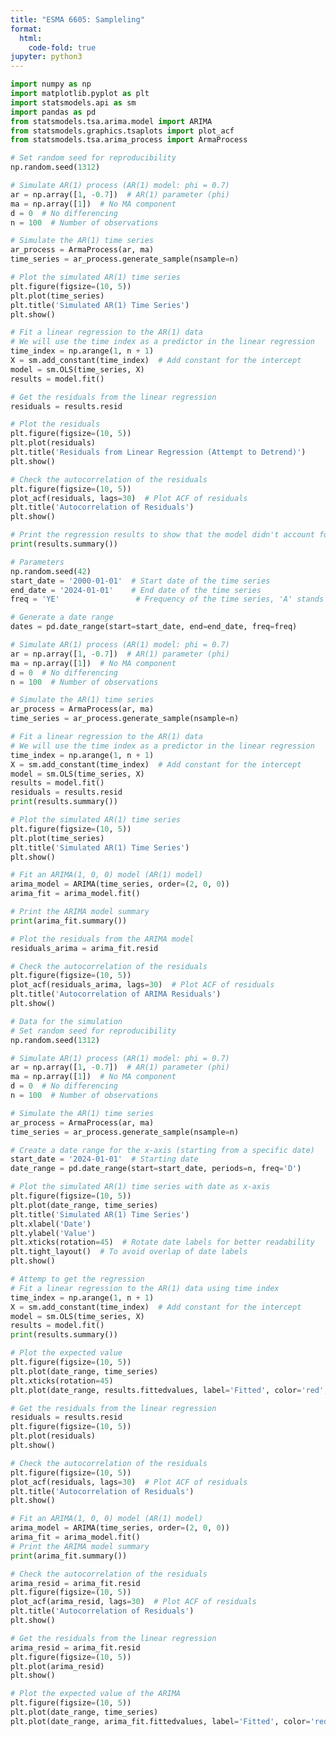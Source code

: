 ```yaml
---
title: "ESMA 6605: Sampleling"
format:
  html:
    code-fold: true
jupyter: python3
---
```


```python
import numpy as np
import matplotlib.pyplot as plt
import statsmodels.api as sm
import pandas as pd
from statsmodels.tsa.arima.model import ARIMA
from statsmodels.graphics.tsaplots import plot_acf
from statsmodels.tsa.arima_process import ArmaProcess
```

```python
# Set random seed for reproducibility
np.random.seed(1312)

# Simulate AR(1) process (AR(1) model: phi = 0.7)
ar = np.array([1, -0.7])  # AR(1) parameter (phi)
ma = np.array([1])  # No MA component
d = 0  # No differencing
n = 100  # Number of observations

# Simulate the AR(1) time series
ar_process = ArmaProcess(ar, ma)
time_series = ar_process.generate_sample(nsample=n)

# Plot the simulated AR(1) time series
plt.figure(figsize=(10, 5))
plt.plot(time_series)
plt.title('Simulated AR(1) Time Series')
plt.show()

# Fit a linear regression to the AR(1) data
# We will use the time index as a predictor in the linear regression
time_index = np.arange(1, n + 1)
X = sm.add_constant(time_index)  # Add constant for the intercept
model = sm.OLS(time_series, X)
results = model.fit()

# Get the residuals from the linear regression
residuals = results.resid

# Plot the residuals
plt.figure(figsize=(10, 5))
plt.plot(residuals)
plt.title('Residuals from Linear Regression (Attempt to Detrend)')
plt.show()

# Check the autocorrelation of the residuals
plt.figure(figsize=(10, 5))
plot_acf(residuals, lags=30)  # Plot ACF of residuals
plt.title('Autocorrelation of Residuals')
plt.show()

# Print the regression results to show that the model didn't account for autocorrelation
print(results.summary())
```

```python
# Parameters
np.random.seed(42)
start_date = '2000-01-01'  # Start date of the time series
end_date = '2024-01-01'    # End date of the time series
freq = 'YE'                 # Frequency of the time series, 'A' stands for annual data

# Generate a date range
dates = pd.date_range(start=start_date, end=end_date, freq=freq)

# Simulate AR(1) process (AR(1) model: phi = 0.7)
ar = np.array([1, -0.7])  # AR(1) parameter (phi)
ma = np.array([1])  # No MA component
d = 0  # No differencing
n = 100  # Number of observations

# Simulate the AR(1) time series
ar_process = ArmaProcess(ar, ma)
time_series = ar_process.generate_sample(nsample=n)

# Fit a linear regression to the AR(1) data
# We will use the time index as a predictor in the linear regression
time_index = np.arange(1, n + 1)
X = sm.add_constant(time_index)  # Add constant for the intercept
model = sm.OLS(time_series, X)
results = model.fit()
residuals = results.resid
print(results.summary())

# Plot the simulated AR(1) time series
plt.figure(figsize=(10, 5))
plt.plot(time_series)
plt.title('Simulated AR(1) Time Series')
plt.show()

# Fit an ARIMA(1, 0, 0) model (AR(1) model)
arima_model = ARIMA(time_series, order=(2, 0, 0))
arima_fit = arima_model.fit()

# Print the ARIMA model summary
print(arima_fit.summary())

# Plot the residuals from the ARIMA model
residuals_arima = arima_fit.resid

# Check the autocorrelation of the residuals
plt.figure(figsize=(10, 5))
plot_acf(residuals_arima, lags=30)  # Plot ACF of residuals
plt.title('Autocorrelation of ARIMA Residuals')
plt.show()
```


```python
# Data for the simulation
# Set random seed for reproducibility
np.random.seed(1312)

# Simulate AR(1) process (AR(1) model: phi = 0.7)
ar = np.array([1, -0.7])  # AR(1) parameter (phi)
ma = np.array([1])  # No MA component
d = 0  # No differencing
n = 100  # Number of observations

# Simulate the AR(1) time series
ar_process = ArmaProcess(ar, ma)
time_series = ar_process.generate_sample(nsample=n)

# Create a date range for the x-axis (starting from a specific date)
start_date = '2024-01-01'  # Starting date
date_range = pd.date_range(start=start_date, periods=n, freq='D')

# Plot the simulated AR(1) time series with date as x-axis
plt.figure(figsize=(10, 5))
plt.plot(date_range, time_series)
plt.title('Simulated AR(1) Time Series')
plt.xlabel('Date')
plt.ylabel('Value')
plt.xticks(rotation=45)  # Rotate date labels for better readability
plt.tight_layout()  # To avoid overlap of date labels
plt.show()
```


```python
# Attemp to get the regression
# Fit a linear regression to the AR(1) data using time index
time_index = np.arange(1, n + 1)
X = sm.add_constant(time_index)  # Add constant for the intercept
model = sm.OLS(time_series, X)
results = model.fit()
print(results.summary())
```

```python
# Plot the expected value
plt.figure(figsize=(10, 5))
plt.plot(date_range, time_series)
plt.xticks(rotation=45)
plt.plot(date_range, results.fittedvalues, label='Fitted', color='red', linestyle='--')
```

```python
# Get the residuals from the linear regression
residuals = results.resid
plt.figure(figsize=(10, 5))
plt.plot(residuals)
plt.show()
```


```python
# Check the autocorrelation of the residuals
plt.figure(figsize=(10, 5))
plot_acf(residuals, lags=30)  # Plot ACF of residuals
plt.title('Autocorrelation of Residuals')
plt.show()
```

```python
# Fit an ARIMA(1, 0, 0) model (AR(1) model)
arima_model = ARIMA(time_series, order=(2, 0, 0))
arima_fit = arima_model.fit()
# Print the ARIMA model summary
print(arima_fit.summary())
```

```python
# Check the autocorrelation of the residuals
arima_resid = arima_fit.resid
plt.figure(figsize=(10, 5))
plot_acf(arima_resid, lags=30)  # Plot ACF of residuals
plt.title('Autocorrelation of Residuals')
plt.show()
```

```python
# Get the residuals from the linear regression
arima_resid = arima_fit.resid
plt.figure(figsize=(10, 5))
plt.plot(arima_resid)
plt.show()
```

```python
# Plot the expected value of the ARIMA
plt.figure(figsize=(10, 5))
plt.plot(date_range, time_series)
plt.plot(date_range, arima_fit.fittedvalues, label='Fitted', color='red', linestyle='--')
```

